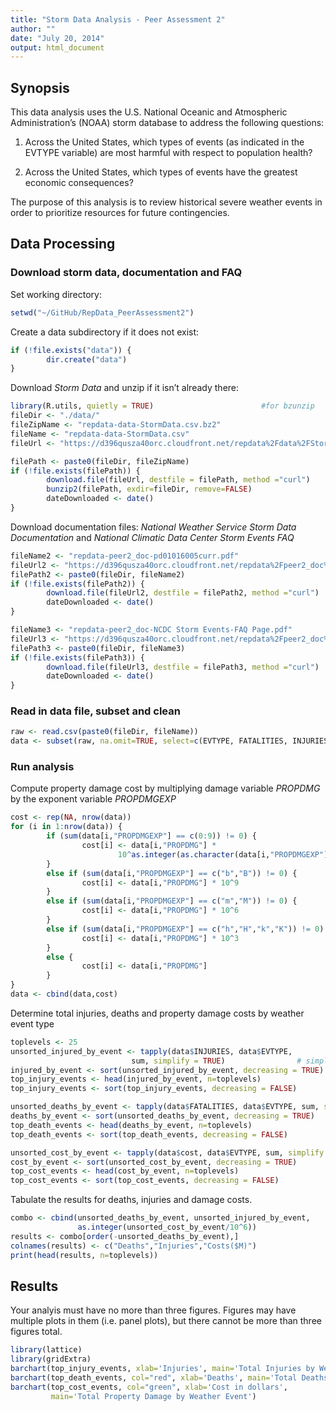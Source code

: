 ```yaml
---
title: "Storm Data Analysis - Peer Assessment 2"
author: ""
date: "July 20, 2014"
output: html_document
---
```


## Synopsis

This data analysis uses the U.S. National Oceanic and Atmospheric Administration's (NOAA) storm database to address the following questions:

1.  Across the United States, which types of events (as indicated in the EVTYPE variable) are most harmful with respect to population health?

2. Across the United States, which types of events have the greatest economic consequences?

The purpose of this analysis is to review historical severe weather events in order to prioritize resources for future contingencies.


## Data Processing

### Download storm data, documentation and FAQ

Set working directory:
``` r
setwd("~/GitHub/RepData_PeerAssessment2")
```
Create a data subdirectory if it does not exist:
``` r
if (!file.exists("data")) {
        dir.create("data")
}
```
Download *Storm Data* and unzip if it isn't already there:
``` r
library(R.utils, quietly = TRUE)                        #for bzunzip
fileDir <- "./data/"
fileZipName <- "repdata-data-StormData.csv.bz2"
fileName <- "repdata-data-StormData.csv"
fileUrl <- "https://d396qusza40orc.cloudfront.net/repdata%2Fdata%2FStormData.csv.bz2"

filePath <- paste0(fileDir, fileZipName)
if (!file.exists(filePath)) {
        download.file(fileUrl, destfile = filePath, method ="curl")
        bunzip2(filePath, exdir=fileDir, remove=FALSE)
        dateDownloaded <- date()
}
```
Download documentation files:  *National Weather Service Storm Data Documentation* and *National Climatic Data Center Storm Events FAQ*
```r
fileName2 <- "repdata-peer2_doc-pd01016005curr.pdf"
fileUrl2 <- "https://d396qusza40orc.cloudfront.net/repdata%2Fpeer2_doc%2Fpd01016005curr.pdf"
filePath2 <- paste0(fileDir, fileName2) 
if (!file.exists(filePath2)) {
        download.file(fileUrl2, destfile = filePath2, method ="curl")
        dateDownloaded <- date()
}

fileName3 <- "repdata-peer2_doc-NCDC Storm Events-FAQ Page.pdf"
fileUrl3 <- "https://d396qusza40orc.cloudfront.net/repdata%2Fpeer2_doc%2FNCDC%20Storm%20Events-FAQ%20Page.pdf"
filePath3 <- paste0(fileDir, fileName3) 
if (!file.exists(filePath3)) {
        download.file(fileUrl3, destfile = filePath3, method ="curl")
        dateDownloaded <- date()
}
```

### Read in data file, subset and clean
``` r
raw <- read.csv(paste0(fileDir, fileName))
data <- subset(raw, na.omit=TRUE, select=c(EVTYPE, FATALITIES, INJURIES, PROPDMG, PROPDMGEXP))
```

### Run analysis

Compute property damage cost by multiplying damage variable *PROPDMG* by the exponent variable *PROPDMGEXP*
``` r
cost <- rep(NA, nrow(data))                                                     # damage cost
for (i in 1:nrow(data)) {                               
        if (sum(data[i,"PROPDMGEXP"] == c(0:9)) != 0) {                         # exponent 0-9
                cost[i] <- data[i,"PROPDMG"] * 
                        10^as.integer(as.character(data[i,"PROPDMGEXP"]))
        }
        else if (sum(data[i,"PROPDMGEXP"] == c("b","B")) != 0) {                # billions        
                cost[i] <- data[i,"PROPDMG"] * 10^9
        }
        else if (sum(data[i,"PROPDMGEXP"] == c("m","M")) != 0) {                # millions
                cost[i] <- data[i,"PROPDMG"] * 10^6
        }
        else if (sum(data[i,"PROPDMGEXP"] == c("h","H","k","K")) != 0) {        # thousands
                cost[i] <- data[i,"PROPDMG"] * 10^3
        }        
        else {
                cost[i] <- data[i,"PROPDMG"]
        }
}
data <- cbind(data,cost)
```
Determine total injuries, deaths and property damage costs by weather event type
```r
toplevels <- 25
unsorted_injured_by_event <- tapply(data$INJURIES, data$EVTYPE, 
                           sum, simplify = TRUE)                # simply returns a scalar not list
injured_by_event <- sort(unsorted_injured_by_event, decreasing = TRUE)
top_injury_events <- head(injured_by_event, n=toplevels)
top_injury_events <- sort(top_injury_events, decreasing = FALSE)        # reverse sort order

unsorted_deaths_by_event <- tapply(data$FATALITIES, data$EVTYPE, sum, simplify = TRUE)
deaths_by_event <- sort(unsorted_deaths_by_event, decreasing = TRUE)
top_death_events <- head(deaths_by_event, n=toplevels)
top_death_events <- sort(top_death_events, decreasing = FALSE)                  

unsorted_cost_by_event <- tapply(data$cost, data$EVTYPE, sum, simplify = TRUE)
cost_by_event <- sort(unsorted_cost_by_event, decreasing = TRUE)
top_cost_events <- head(cost_by_event, n=toplevels)
top_cost_events <- sort(top_cost_events, decreasing = FALSE)                  
```
Tabulate the results for deaths, injuries and damage costs.
```r
combo <- cbind(unsorted_deaths_by_event, unsorted_injured_by_event, 
               as.integer(unsorted_cost_by_event/10^6))
results <- combo[order(-unsorted_deaths_by_event),]
colnames(results) <- c("Deaths","Injuries","Costs($M)")
print(head(results, n=toplevels))
```


## Results

Your analyis must have no more than three figures. Figures may have multiple plots in them (i.e. panel plots), but there cannot be more than three figures total.

```r
library(lattice)
library(gridExtra)
barchart(top_injury_events, xlab='Injuries', main='Total Injuries by Weather Event')
barchart(top_death_events, col="red", xlab='Deaths', main='Total Deaths by Weather Event')
barchart(top_cost_events, col="green", xlab='Cost in dollars', 
         main='Total Property Damage by Weather Event')

```


